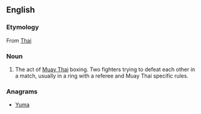 ==English==

===Etymology===
From [[w:Thai language|Thai]] {{term|มวย||tr=muay|[[w:boxing|boxing]]|lang=th}}

===Noun===
{{en-noun|-}}

# The act of [[Muay Thai]] boxing. Two fighters trying to defeat each other in a match, usually in a ring with a referee and Muay Thai specific rules.

===Anagrams===
* [[Yuma#English|Yuma]]